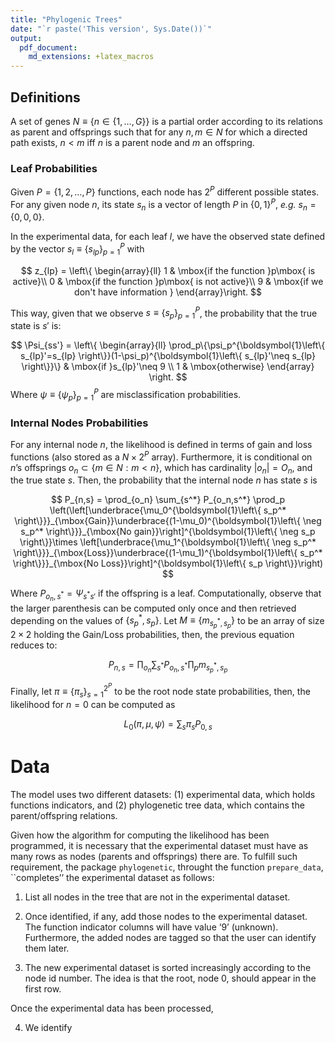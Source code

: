 ```yaml
---
title: "Phylogenic Trees"
date: "`r paste('This version', Sys.Date())`"
output:
  pdf_document:
    md_extensions: +latex_macros
---
```


\newcommand{\isone}[1]{{\boldsymbol{1}\left\{ #1 \right\}}}
\renewcommand{\Pr}[1]{{\mbox{Pr}\left\{#1\right\} }}
\newcommand{\Prcond}[2]{{\mbox{Pr}\left\{#1\;|\;#2\right\} }}

## Definitions

A set of genes $N \equiv \{n \in \{1,\dots,G\}\}$ is a partial order according to its relations as parent and offsprings such that for any $n,m \in N$ for which a directed path exists, $n<m$ iff $n$ is a parent node and $m$ an offspring.

### Leaf Probabilities

Given $P=\{1,2,\dots, P\}$ functions, each node has $2^P$ different possible states. For any given node $n$, its state $s_n$ is a vector of length $P$ in $\{0,1\}^P$, _e.g._ $s_n = \{0,0,0\}$.

In the experimental data, for each leaf $l$, we have the observed state defined by the vector $s_l\equiv\{s_{lp}\}_{p=1}^P$ with 

$$
z_{lp} = \left\{
\begin{array}{ll}
1 & \mbox{if the function }p\mbox{ is active}\\
0 & \mbox{if the function }p\mbox{ is not active}\\
9 & \mbox{if we don't have information }
\end{array}\right.
$$

This way, given that we observe $s\equiv\{s_p\}_{p=1}^P$, the probability that the true state is $s'$ is:

$$ 
\Psi_{ss'} = \left\{
\begin{array}{ll}
\prod_p\{\psi_p^\isone{s_{lp}'=s_{lp}}(1-\psi_p)^\isone{s_{lp}'\neq s_{lp}}\} & \mbox{if }s_{lp}'\neq 9 \\
1 & \mbox{otherwise}
\end{array}
\right.
$$ 
Where $\psi\equiv\left\{ \psi_p \right\}_{p=1}^P$ are misclassification probabilities.

### Internal Nodes Probabilities

For any internal node $n$, the likelihood is defined in terms of gain and loss functions (also stored as a $N\times 2^P$ array). Furthermore, it is conditional on $n$'s offsprings $o_n\subset\{m\in N:m<n\}$, which has cardinality $|o_n|=O_n$, and the true state $s$. Then, the probability that the internal node $n$ has state $s$ is

 
$$
P_{n,s} = \prod_{o_n} \sum_{s^*} P_{o_n,s^*}
\prod_p \left(\left[\underbrace{\mu_0^\isone{s_p^*}}_{\mbox{Gain}}\underbrace{(1-\mu_0)^\isone{\neg s_p^*}}_{\mbox{No gain}}\right]^\isone{\neg s_p}\times
  \left[\underbrace{\mu_1^\isone{\neg s_p^*}}_{\mbox{Loss}}\underbrace{(1-\mu_1)^\isone{s_p^*}}_{\mbox{No Loss}}\right]^\isone{s_p}\right)
$$

Where $P_{o_n,s^*}=\Psi_{s^*s'}$ if the offspring is a leaf. Computationally, observe that the larger parenthesis can be computed only once and then retrieved depending on the values of $\{s_p^*,s_p\}$. Let $M\equiv\{m_{s_p^*,s_p}\}$ to be an array of size $2\times 2$ holding the Gain/Loss probabilities, then, the previous equation reduces to:

$$
P_{n,s}  = \prod_{o_n} \sum_{s^*} P_{o_n,s^*}
\prod_p m_{s_p^*,s_p}
$$

Finally, let $\pi\equiv\{\pi_s\}_{s=1}^{2^P}$ to be the root node state probabilities, then, the likelihood for $n=0$ can be computed as

$$
L_0(\pi,\mu,\psi) = \sum_s \pi_s P_{0,s}
$$

# Data

The model uses two different datasets: (1) experimental data, which holds functions indicators, and (2) phylogenetic tree data, which contains the parent/offspring relations.

Given how the algorithm for computing the likelihood has been programmed, it is necessary that the experimental dataset must have as many rows as nodes (parents and offsprings) there are. To fulfill such requirement, the package `phylogenetic`, throught the function `prepare_data`, ``completes'' the experimental dataset as follows:

1.  List all nodes in the tree that are not in the experimental dataset.

2.  Once identified, if any, add those nodes to the experimental dataset. The
    function indicator columns will have value '9' (unknown). Furthermore, the
    added nodes are tagged so that the user can identify them later.
    
3.  The new experimental dataset is sorted increasingly according to the node
    id number. The idea is that the root, node 0, should appear in the
    first row.
    
Once the experimental data has been processed, 
    
4.  We identify